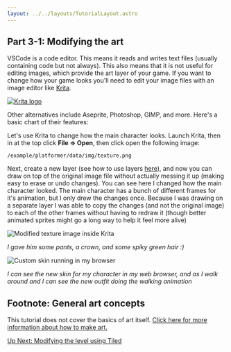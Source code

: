 ```yaml
---
layout: ../../layouts/TutorialLayout.astro
---
```


## Part 3-1: Modifying the art
VSCode is a code editor. This means it reads and writes text files (usually containing code but not always). This also means that it is not useful for editing images, which provide the art layer of your game. If you want to change how your game looks you'll need to edit your image files with an image editor like [Krita](https://krita.org/en/).

<a href="https://krita.org/en/"><img class="krita" alt="Krita logo" src="/img/tutorial/krita-logo.png"/></a>

Other alternatives include Aseprite, Photoshop, GIMP, and more. Here's a basic chart of their features:

<Icon icon="art-chart" aria-label="venn diagram of art software" class="medium"/>

Let's use Krita to change how the main character looks. Launch Krita, then in at the top click **File => Open**, then click open the following image:
```
/example/platformer/data/img/texture.png
```

Next, create a new layer (see how to use layers [here](https://www.youtube.com/watch?v=g2ZoQobsSWE)), and now you can draw on top of the original image file without actually messing it up (making easy to erase or undo changes). You can see here I changed how the main character looked. The main character has a bunch of different frames for it's animation, but I only drew the changes once. Because I was drawing on a separate layer I was able to copy the changes (and not the original image) to each of the other frames without having to redraw it (though better animated sprites might go a long way to help it feel more alive)

![Modified texture image inside Krita](/img/tutorial/texture-in-krita.png)

*I gave him some pants, a crown, and some spiky green hair :)*

![Custom skin running in my browser](/img/tutorial/new-skin-demo.png)

*I can see the new skin for my character in my web browser, and as I walk around and I can see the new outfit doing the walking animation*

## Footnote: General art concepts
This tutorial does not cover the basics of art itself. [Click here for more information about how to make art.](/learn-about-art)

<a href="/tutorial/part-3-2-modifying-the-level" class="next">Up Next: Modifying the level using Tiled</a>